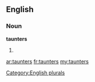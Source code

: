 ==English==

===Noun===
'''taunters'''

# {{plural of|[[taunter]]}}

[[Category:English plurals]]

[[ar:taunters]]
[[fr:taunters]]
[[my:taunters]]